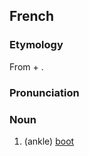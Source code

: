 ==French==
===Etymology===
From {{term|botte}} + {{term|-ine}}.

===Pronunciation===
{{IPA|/bɔtin/|lang=fr}}

===Noun===
{{fr-noun|f}}

# (ankle) [[boot]]
